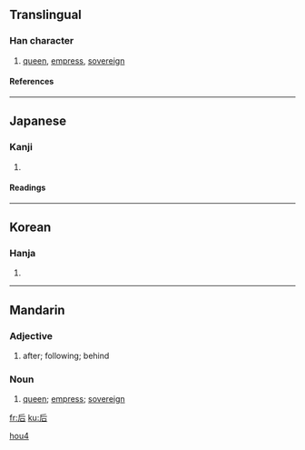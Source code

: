 {{see|後}}

==Translingual==
===Han character===
{{Han char|rn=30|rad=口|as=03|sn=6|four=7226<sub>1</sub>|canj=竹一口 (HMR)}}
# [[queen]], [[empress]], [[sovereign]]
====References====
{{Han ref|kx=0176.010|dkj=03298|dj=0393.010|hdz=10580.010|uh=540E|ud=21518|bh=A65A|bd=42586}}

----

==Japanese==
===Kanji===
{{ja-kanji|grade=6|rs=口03}}
# {{defn|Japanese}} 
====Readings====
{{ja-readings|on=[[こう]] (kō), [[ご]] (go)|kun=[[きみ]] (kimi), [[きさき]] (kisaki)}}
----
==Korean==
===Hanja===
{{ko-hanja|hangeul=후|rv=hu|mr=hu}}
# {{defn|Korean}}

----

==Mandarin==
===Adjective===
{{cmn-adj|s|pin=hòu|pint=hou4|tra=後|sim=后|rs=口03}}

# after; following; behind

===Noun===
{{cmn-noun|ts|pin=hòu|pint=hou4|rs=口03}}

# [[queen]]; [[empress]]; [[sovereign]]

[[Category:zh-cn:Beginning Mandarin|hou4]]

[[fr:后]]
[[ku:后]]